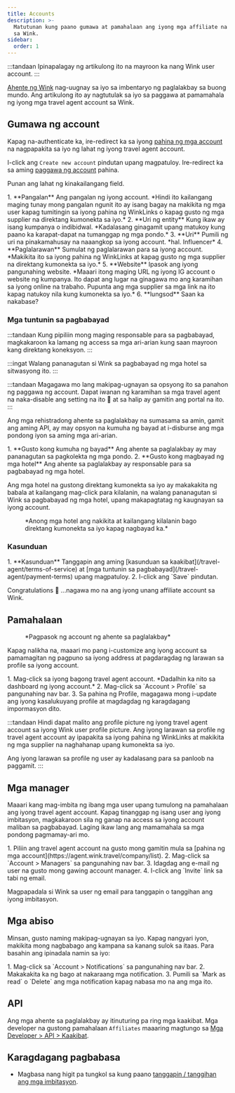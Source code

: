 ```yaml
---
title: Accounts
description: >-
  Matutunan kung paano gumawa at pamahalaan ang iyong mga affiliate na account
  sa Wink.
sidebar:
  order: 1
---
```


:::tandaan
Ipinapalagay ng artikulong ito na mayroon ka nang Wink user account.
:::

[Ahente ng Wink](https://agent.wink.travel) nag-uugnay sa iyo sa imbentaryo ng paglalakbay sa buong mundo. Ang artikulong ito ay nagtutulak sa iyo sa paggawa at pamamahala ng iyong mga travel agent account sa Wink.

## Gumawa ng account

Kapag na-authenticate ka, ire-redirect ka sa iyong [pahina ng mga account](https://agent.wink.travel/company/list) na nagpapakita sa iyo ng lahat ng iyong travel agent account.

I-click ang `Create new account` pindutan upang magpatuloy. Ire-redirect ka sa aming [paggawa ng account](https://agent.wink.travel/company/create) pahina.

Punan ang lahat ng kinakailangang field.

<Steps>
  1. **Pangalan** Ang pangalan ng iyong account. *Hindi ito kailangang maging tunay mong pangalan ngunit ito ay isang bagay na makikita ng mga user kapag tumitingin sa iyong pahina ng WinkLinks o kapag gusto ng mga supplier na direktang kumonekta sa iyo.*
  2. **Uri ng entity** Kung ikaw ay isang kumpanya o indibidwal. *Kadalasang ginagamit upang matukoy kung paano ka karapat-dapat na tumanggap ng mga pondo.*
  3. **Uri** Pumili ng uri na pinakamahusay na naaangkop sa iyong account. *hal. Influencer*
  4. **Paglalarawan** Sumulat ng paglalarawan para sa iyong account. *Makikita ito sa iyong pahina ng WinkLinks at kapag gusto ng mga supplier na direktang kumonekta sa iyo.*
  5. **Website** Ipasok ang iyong pangunahing website. *Maaari itong maging URL ng iyong IG account o website ng kumpanya. Ito dapat ang lugar na ginagawa mo ang karamihan sa iyong online na trabaho. Pupunta ang mga supplier sa mga link na ito kapag natukoy nila kung kumonekta sa iyo.*
  6. **lungsod** Saan ka nakabase?
</Steps>


### Mga tuntunin sa pagbabayad

:::tandaan
Kung pipiliin mong maging responsable para sa pagbabayad, magkakaroon ka lamang ng access sa mga ari-arian kung saan mayroon kang direktang koneksyon.
:::

:::ingat
Walang pananagutan si Wink sa pagbabayad ng mga hotel sa sitwasyong ito.
:::

:::tandaan
Magagawa mo lang makipag-ugnayan sa opsyong ito sa panahon ng paggawa ng account. Dapat iwanan ng karamihan sa mga travel agent na naka-disable ang setting na ito 🛑 at sa halip ay gamitin ang portal na ito.
:::

Ang mga rehistradong ahente sa paglalakbay na sumasama sa amin, gamit ang aming API, ay may opsyon na kumuha ng bayad at i-disburse ang mga pondong iyon sa aming mga ari-arian.

<Steps>
  1. **Gusto kong kumuha ng bayad** Ang ahente sa paglalakbay ay may pananagutan sa pagkolekta ng mga pondo.
  2. **Gusto kong magbayad ng mga hotel** Ang ahente sa paglalakbay ay responsable para sa pagbabayad ng mga hotel.
</Steps>


Ang mga hotel na gustong direktang kumonekta sa iyo ay makakakita ng babala at kailangang mag-click para kilalanin, na walang pananagutan si Wink sa pagbabayad ng mga hotel, upang makapagtatag ng kaugnayan sa iyong account.

<figure>
  <CloudinaryImage width="700" height="220" resize="scale" quality="best" alt="Kinikilala ng ari-arian ang relasyon ng TA" src="academy/property-ta-agreement" errorImage="noimage_opaque_nyrtl0.png" />

  <figcaption>*Anong mga hotel ang nakikita at kailangang kilalanin bago direktang kumonekta sa iyo kapag nagbayad ka.*</figcaption>
</figure>


### Kasunduan

<Steps>
  1. **Kasunduan** Tanggapin ang aming [kasunduan sa kaakibat](/travel-agent/terms-of-service) at [mga tuntunin sa pagbabayad](/travel-agent/payment-terms) upang magpatuloy.
  2. I-click ang `Save` pindutan.
</Steps>


Congratulations 🎉 ...nagawa mo na ang iyong unang affiliate account sa Wink.

## Pamahalaan

<figure>
  <CloudinaryImage width="350" height="445" resize="scale" quality="best" alt="Account ng ahente sa paglalakbay" src="academy/travel-agent" errorImage="noimage_opaque_nyrtl0.png" />

  <figcaption>*Pagpasok ng account ng ahente sa paglalakbay*</figcaption>
</figure>


Kapag nalikha na, maaari mo pang i-customize ang iyong account sa pamamagitan ng pagpuno sa iyong address at pagdaragdag ng larawan sa profile sa iyong account.

<Steps>
  1. Mag-click sa iyong bagong travel agent account. *Dadalhin ka nito sa dashboard ng iyong account.*
  2. Mag-click sa `Account > Profile` sa pangunahing nav bar.
  3. Sa pahina ng Profile, magagawa mong i-update ang iyong kasalukuyang profile at magdagdag ng karagdagang impormasyon dito.
</Steps>


:::tandaan
Hindi dapat malito ang profile picture ng iyong travel agent account sa iyong Wink user profile picture. Ang iyong larawan sa profile ng travel agent account ay ipapakita sa iyong pahina ng WinkLinks at makikita ng mga supplier na naghahanap upang kumonekta sa iyo.

Ang iyong larawan sa profile ng user ay kadalasang para sa panloob na paggamit.
:::

## Mga manager

Maaari kang mag-imbita ng ibang mga user upang tumulong na pamahalaan ang iyong travel agent account. Kapag tinanggap ng isang user ang iyong imbitasyon, magkakaroon sila ng ganap na access sa iyong account maliban sa pagbabayad. Laging ikaw lang ang mamamahala sa mga pondong pagmamay-ari mo.

<Steps>
  1. Piliin ang travel agent account na gusto mong gamitin mula sa [pahina ng mga account](https://agent.wink.travel/company/list).
  2. Mag-click sa `Account > Managers` sa pangunahing nav bar.
  3. Idagdag ang e-mail ng user na gusto mong gawing account manager.
  4. I-click ang `Invite` link sa tabi ng email.
</Steps>


Magpapadala si Wink sa user ng email para tanggapin o tanggihan ang iyong imbitasyon.

## Mga abiso

Minsan, gusto naming makipag-ugnayan sa iyo. Kapag nangyari iyon, makikita mong nagbabago ang kampana sa kanang sulok sa itaas.
Para basahin ang ipinadala namin sa iyo:

<Steps>
  1. Mag-click sa `Account > Notifications` sa pangunahing nav bar.
  2. Makakakita ka ng bago at nakaraang mga notification.
  3. Pumili sa `Mark as read` o `Delete` ang mga notification kapag nabasa mo na ang mga ito.
</Steps>


## API

Ang mga ahente sa paglalakbay ay itinuturing pa ring mga kaakibat. Mga developer na gustong pamahalaan `Affiliates` maaaring magtungo sa [Mga Developer > API > Kaakibat](/developers/apis/#affiliate-api).

## Karagdagang pagbabasa

* Magbasa nang higit pa tungkol sa kung paano [tanggapin / tanggihan ang mga imbitasyon](/user/invites).

